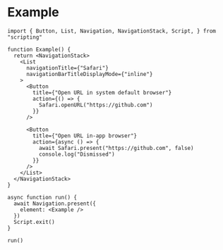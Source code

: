 # Example

```tsx
import { Button, List, Navigation, NavigationStack, Script, } from "scripting"

function Example() {
  return <NavigationStack>
    <List
      navigationTitle={"Safari"}
      navigationBarTitleDisplayMode={"inline"}
    >
      <Button
        title={"Open URL in system default browser"}
        action={() => {
          Safari.openURL("https://github.com")
        }}
      />

      <Button
        title={"Open URL in-app browser"}
        action={async () => {
          await Safari.present("https://github.com", false)
          console.log("Dismissed")
        }}
      />
    </List>
  </NavigationStack>
}

async function run() {
  await Navigation.present({
    element: <Example />
  })
  Script.exit()
}

run()
```